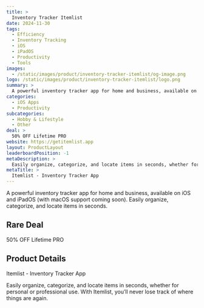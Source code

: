```yaml
---
title: >
  Inventory Tracker Itemlist
date: 2024-11-30
tags:
  - Efficiency
  - Inventory Tracking
  - iOS
  - iPadOS
  - Productivity
  - Tools
images:
  - /static/images/product/inventory-tracker-itemlist/og-image.png
logo: /static/images/product/inventory-tracker-itemlist/logo.png
summary: >
  A powerful inventory tracker app for home and business, available on iOS and iPadOS (with macOS support coming soon). Easily organize, categorize, and locate items in seconds.
categories:
  - iOS Apps
  - Productivity
subcategories:
  - Hobby & Lifestyle
  - Other
deal: >
  50% OFF Lifetime PRO
website: https://getitemlist.app
layout: ProductLayout
leaderboardPosition: -1
metaDescription: >
  Easily organize, categorize, and locate items in seconds, whether for personal or professional use. With Itemlist, you’ll never lose track of where things are again.
metaTitle: >
  Itemlist - Inventory Tracker App
---
```

A powerful inventory tracker app for home and business, available on iOS and iPadOS (with macOS support coming soon). Easily organize, categorize, and locate items in seconds.

## Rare Deal

50% OFF Lifetime PRO

## Product Details

Itemlist - Inventory Tracker App

Easily organize, categorize, and locate items in seconds, whether for personal or professional use. With Itemlist, you’ll never lose track of where things are again.
